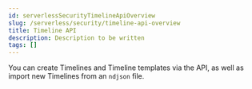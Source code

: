 ```yaml
---
id: serverlessSecurityTimelineApiOverview
slug: /serverless/security/timeline-api-overview
title: Timeline API
description: Description to be written
tags: []
---
```


<div id="timeline-api-overview"></div>

You can create Timelines and Timeline templates via the API, as well as import new Timelines from an `ndjson` file.
